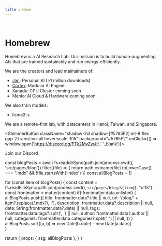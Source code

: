 ```yaml
---
title : Home
---
```



<br/>

# Homebrew

Homebrew is a AI Research Lab. Our mission is to build 
human-augmenting AIs that are trained sustainably 
and run energy-efficiently. 

We are the creators and lead maintainers of: 

- [Jan](https://jan.ai): Personal AI (>1 million downloads)
- [Cortex](https://cortex.so): Modular AI Engine
- Xanadu: GPU Cluster <span className="rounded-full py-1 px-2 bg-yellow-200 border border-yellow-400 text-xs">coming soon</span>
- Menlo: AI Cloud & Hardware <span className="rounded-full py-1 px-2 bg-yellow-200 border border-yellow-400 text-xs">coming soon</span>

We also train models:

- llama3-s

We are a remote-first lab, with datacenters 
in Hanoi, Taiwan, and Singapore.

<ShimmerButton className="shadow-2xl shadow-[#5765F2] mt-8 flex gap-2 transition-all hover:scale-105" background="#5765F2" onClick={() => window.open('https://discord.gg/FTk2MvZwJH', '_blank')}>
  <FaDiscord className="text-2xl text-white" />
  <div>
    <p className="text-base font-sans text-white font-medium">Join our Discord</p>
  </div>
</ShimmerButton>

<Blog/>

  const blogPosts = await fs.readdirSync(path.join(process.cwd(), 'src/pages/blog')).filter((file) => {
    return path.extname(file).toLowerCase() === ".mdx" && !file.startsWith('index')
  })
  const allBlogPosts = []

  for (const item of blogPosts) {
    const content = fs.readFileSync(path.join(process.cwd(), `src/pages/blog/${item}`), "utf8")
    const frontmatter = matter(content)
    if(!frontmatter.data.unlisted) {
      allBlogPosts.push({
        title: frontmatter.data?.title || null,
        url: '/blog/' + item?.replace(/\.mdx?/, ''),
        description: frontmatter.data?.description || null,
        date: String(frontmatter.data?.date) || null,
        tags: frontmatter.data.tags?.split(', ') || null,
        author: frontmatter.data?.author || null,
        categories: frontmatter.data.categories?.split(', ') || null,
      })
    }
    allBlogPosts.sort((a, b) => new Date(b.date) - new Date(a.date))    
  }

  return {
    props: {
      ssg: allBlogPosts
    },
  }
}